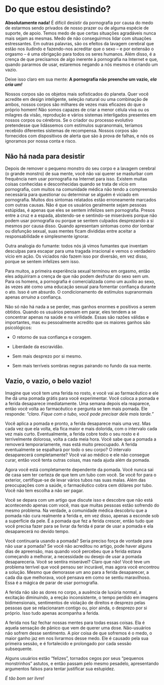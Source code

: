 # Do que estou desistindo?

**Absolutamente nada!** É difícil desistir da pornografia por causa do medo de estarmos sendo privados de nosso prazer ou de alguma espécie de suporte, de apoio. Temos medo de que certas situações agradáveis nunca mais sejam as mesmas. Medo de não conseguirmos lidar com situações estressantes. Em outras palavras, são os efeitos da lavagem cerebral que estão nos iludindo e fazendo-nos acreditar que o sexo -- e por extensão o orgasmo -- é uma obrigação para todos os seres humanos. Além disso, é a crença de que precisamos de algo inerente à pornografia na Internet e que, quando pararmos de usar, estaremos negando a nós mesmos e criando um vazio.

Deixe isso claro em sua mente: **A pornografia não preenche um vazio,** ***ela cria um!***

Nossos corpos são os objetos mais sofisticados do planeta. Quer você acredite em design inteligente, seleção natural ou uma combinação de ambos, nossos corpos são milhares de vezes mais eficazes do que o próprio homem! Não somos capazes de criar a menor célula viva ou os milagres da visão, reprodução e vários sistemas interligados presentes em nossos corpos ou cérebros. Se o criador ou processo evolutivo pretendesse que lidássemos com estímulos supranormais, teríamos recebido diferentes sistemas de recompensa. Nossos corpos são fornecidos com dispositivos de alerta que são à prova de falhas, e nós os ignoramos por nossa conta e risco.

## Não há nada para desistir

Depois de remover o pequeno monstro do seu corpo e a lavagem cerebral (o grande monstro) de sua mente, você não vai querer se masturbar com frequência nem usar pornografia na Internet para isso. Existem muitas coisas conhecidas e desconhecidas quando se trata de vício em pornografia, com muitos na comunidade médica não tendo a compreensão necessária para questionar ou determinar se alguém é viciado em pornografia. Muitos dos sintomas relatados estão erroneamente marcados com outras causas. Não é que os usuários geralmente sejam pessoas estúpidas, é apenas que eles se sentem infelizes sem pornografia. Presos entre a cruz e a espada, abstendo-se e sentindo-se miseráveis porque não podem usar pornografia ou porque se sentem culpados desprezando a si mesmos por causa disso. Quando apresentam sintomas como dor lombar ou disfunção sexual, suas mentes ficam divididas entre aceitar a responsabilidade e simplesmente ignorar. 

Outra analogia do fumante: todos nós já vimos fumantes que inventam desculpas para escapar para uma tragada irracional e vemos o verdadeiro vício em ação. Os viciados não fazem isso por diversão, em vez disso, porque se sentem infelizes sem isso.

Para muitos, a primeira experiência sexual terminou em orgasmo, então eles adquiriram a crença de que não podem desfrutar do sexo sem um. Para os homens, a pornografia é comercializada como um auxílio ao sexo, às vezes até como uma educação sexual para fomentar confiança durante o ato. Isso é um absurdo. O condicionamento de estímulos supranormais apenas *arruína* a confiança. 

Não só não há nada a se perder, mas ganhos enormes e positivos a serem obtidos. Quando os usuários pensam em parar, eles tendem a se concentrar apenas na saúde e na virilidade. Essas são razões válidas e importantes, mas eu pessoalmente acredito que os maiores ganhos são psicológicos:

- O retorno de sua confiança e coragem.

- Liberdade da escravidão.

- Sem mais desprezo por si mesmo.

- Sem mais terríveis sombras negras pairando no fundo da sua mente.

## Vazio, o vazio, o belo vazio!

Imagine que você tem uma ferida no rosto, e você vai ao farmacêutico e ele lhe dá uma pomada grátis para você experimentar. Você coloca a pomada e a ferida desaparece imediatamente. Uma semana depois ela reaparece, então você volta ao farmacêutico e pergunta se tem mais pomada. Ele responde: *"claro. Fique com o tubo, você pode precisar dele mais tarde."*

Você aplica a pomada e pronto, a ferida desaparece mais uma vez. Mas cada vez que ela volta, ela fica maior e mais dolorida, com o intervalo cada vez mais curto. Eventualmente, a ferida cobre todo o seu rosto e é terrivelmente dolorosa, volta a cada meia hora. Você sabe que a pomada a removerá temporariamente, mas está muito preocupado. A ferida eventualmente se espalhará por todo o seu corpo? O intervalo desaparecerá completamente? Você vai ao médico e ele não consegue curar, então você tenta outras coisas, mas nada ajuda além da pomada.

Agora você está completamente dependente da pomada. Você nunca sai de casa sem ter certeza de que tem um tubo com você. Se você for para o exterior, certifique-se de levar vários tubos nas suas malas. Além das preocupações com a saúde, o farmacêutico cobra cem dólares por tubo. Você não tem escolha a não ser pagar.

Você se depara com um artigo que discute isso e descobre que não está acontecendo apenas com você, mas que muitas pessoas estão sofrendo do mesmo problema. Na verdade, a comunidade médica descobriu que a pomada não cura realmente a ferida e, em vez disso, apenas a esconde sob a superfície da pele. É a pomada que fez a ferida crescer, então tudo que você precisa fazer para se livrar da ferida é parar de usar a pomada e ela desaparecerá no devido tempo.

Você continuaria usando a pomada? Seria preciso força de vontade para não usar a pomada? Se você não acreditou no artigo, pode haver alguns dias de apreensão, mas quando você percebeu que a ferida estava começando a melhorar, a necessidade ou desejo de usar a pomada desapareceria. Você se sentira miserável? Claro que não! Você teve um problema terrível que você pensou ser incurável, mas agora você encontrou a solução. Mesmo que demorasse um ano para a ferida desaparecer, a cada dia que melhorava, você pensava em como se sentiu maravilhoso. Essa é a mágica de parar de usar pornografia.

A ferida não são as dores no corpo, a ausência de luxúria normal, a excitação diminuindo, a ereção inconsistente, o tempo perdido em imagens bidimensionais, sentimentos de violação de direitos e desprezo pelas pessoas que se relacionaram contigo ou, pior ainda, o desprezo por si próprio. Isso tudo apenas acompanha a ferida. 

A ferida nos faz fechar nossas mentes para todas essas coisas. Ela é aquela sensação de pânico que vem de querer uma dose. Não-usuários não sofrem desse sentimento. A pior coisa de que sofremos é o medo, o maior ganho jaz em nos livrarmos desse medo. Ele é causado pela sua primeira sessão, e é fortalecido e prolongado por cada sessão subsequente.

Alguns usuários estão "felizes", tornados cegos por seus "pequenos monstrinhos" astutos, e então passam pelo mesmo pesadelo, apresentando argumentos falsos para tentar justificar sua estupidez.

*É tão bom ser livre!*